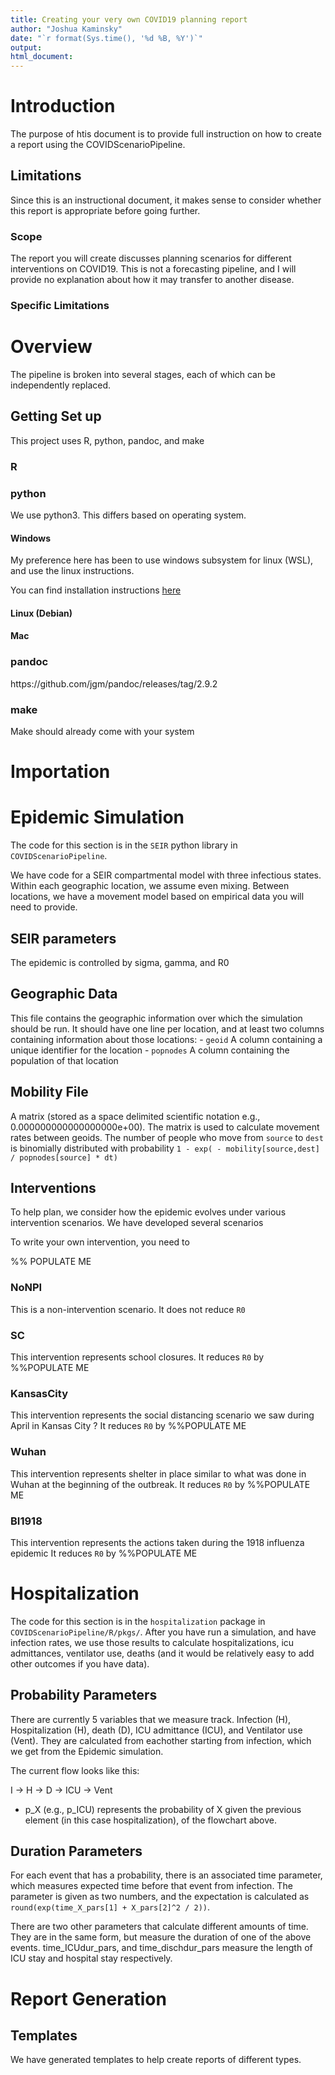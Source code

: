 ```yaml
---
title: Creating your very own COVID19 planning report
author: "Joshua Kaminsky"
date: "`r format(Sys.time(), '%d %B, %Y')`"
output:
html_document:
---
```


# Introduction

The purpose of htis document is to provide full instruction on how to create a report using the COVIDScenarioPipeline.

## Limitations

Since this is an instructional document, it makes sense to consider whether this report is appropriate before going further.

### Scope

The report you will create discusses planning scenarios for different interventions on COVID19.  This is not a forecasting pipeline, and I will provide no explanation about how it may transfer to another disease.

### Specific Limitations

# Overview

The pipeline is broken into several stages, each of which can be independently replaced.

## Getting Set up

This project uses R, python, pandoc, and make

### R

### python

We use python3.  This differs based on operating system.

#### Windows

My preference here has been to use windows subsystem for linux (WSL), and use the linux instructions.

You can find installation instructions [here](https://docs.microsoft.com/en-us/windows/wsl/install-win10)

#### Linux (Debian)

#### Mac

### pandoc

https://github.com/jgm/pandoc/releases/tag/2.9.2

### make

Make should already come with your system


# Importation

# Epidemic Simulation

The code for this section is in the `SEIR` python library in `COVIDScenarioPipeline`.

We have code for a SEIR compartmental model with three infectious states.
Within each geographic location, we assume even mixing.
Between locations, we have a movement model based on empirical data you will need to provide.

## SEIR parameters
The epidemic is controlled by sigma, gamma, and R0

## Geographic Data

This file contains the geographic information over which the simulation should be run.
It should have one line per location, and at least two columns containing information about those locations:
- `geoid` A column containing a unique identifier for the location
- `popnodes` A column containing the population of that location

## Mobility File

A matrix (stored as a space delimited scientific notation e.g., 0.000000000000000000e+00).  The matrix is used to calculate movement rates between geoids.  The number of people who move from `source` to `dest` is binomially distributed with probability `1 - exp( - mobility[source,dest] / popnodes[source] * dt)`

## Interventions

To help plan, we consider how the epidemic evolves under various intervention scenarios.  We have developed several scenarios

To write your own intervention, you need to

%% POPULATE ME

### NoNPI

This is a non-intervention scenario. It does not reduce `R0`

### SC

This intervention represents school closures. It reduces `R0` by %%POPULATE ME

### KansasCity

This intervention represents the social distancing scenario we saw during April in Kansas City ? It reduces `R0` by %%POPULATE ME


### Wuhan

This intervention represents shelter in place similar to what was done in Wuhan at the beginning of the outbreak. It reduces `R0` by %%POPULATE ME


### BI1918

This intervention represents the actions taken during the 1918 influenza epidemic It reduces `R0` by %%POPULATE ME


# Hospitalization

The code for this section is in the `hospitalization` package in `COVIDScenarioPipeline/R/pkgs/`.
After you have run a simulation, and have infection rates, we use those results to calculate hospitalizations, icu admittances, ventilator use, deaths (and it would be relatively easy to add other outcomes if you have data).

## Probability Parameters

There are currently 5 variables that we measure track.  Infection (H), Hospitalization (H), death (D), ICU admittance (ICU), and Ventilator use (Vent).  They are calculated from eachother starting from infection, which we get from the Epidemic simulation.

The current flow looks like this:

  I -> H -> D
       \-> ICU -> Vent

 - p_X (e.g., p_ICU) represents the probability of X given the previous element (in this case hospitalization), of the flowchart above.

## Duration Parameters

For each event that has a probability, there is an associated time parameter, which measures expected time before that event from infection.  The parameter is given as two numbers, and the expectation is calculated as `round(exp(time_X_pars[1] + X_pars[2]^2 / 2))`.

There are two other parameters that calculate different amounts of time.  They are in the same form, but measure the duration of one of the above events.  time_ICUdur_pars, and time_dischdur_pars measure the length of ICU stay and hospital stay respectively.

# Report Generation

## Templates

We have generated templates to help create reports of different types.